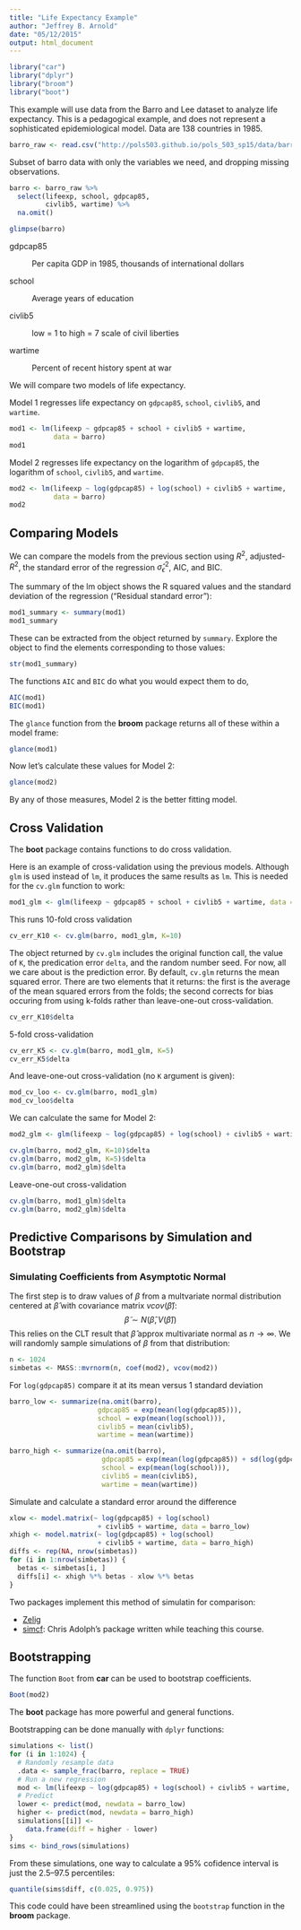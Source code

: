 ```yaml
---
title: "Life Expectancy Example"
author: "Jeffrey B. Arnold"
date: "05/12/2015"
output: html_document
---
```


```r
library("car")
library("dplyr")
library("broom")
library("boot")
```


This example will use data from the Barro and Lee dataset to analyze 
life expectancy. 
This is a pedagogical example, and does not represent a sophisticated epidemiological model.
Data are 138 countries in 1985.

```r
barro_raw <- read.csv("http://pols503.github.io/pols_503_sp15/data/barro.csv")
```

Subset of barro data with only the variables we need, and dropping missing observations.
```r
barro <- barro_raw %>%
  select(lifeexp, school, gdpcap85,
         civlib5, wartime) %>%
  na.omit()

glimpse(barro)
```

gdpcap85

:   Per capita GDP in 1985, thousands of international dollars

school

:   Average years of education

civlib5

:   low = 1 to high = 7 scale of civil liberties

wartime

:   Percent of recent history spent at war



We will compare two models of life expectancy.

Model 1 regresses life expectancy on `gdpcap85`, `school`, `civlib5`, and `wartime`.
```r
mod1 <- lm(lifeexp ~ gdpcap85 + school + civlib5 + wartime,
           data = barro)
mod1
```
Model 2 regresses life expectancy on the logarithm of `gdpcap85`, the logarithm of `school`, `civlib5`, and `wartime`.
```r
mod2 <- lm(lifeexp ~ log(gdpcap85) + log(school) + civlib5 + wartime,
           data = barro)
mod2
```

## Comparing Models

We can compare the models from the previous section using $R^2$, adjusted-$R^2$, the standard error of the regression $\hat\sigma^2_{\epsilon}$, AIC, and BIC. 

The summary of the lm object shows the R squared values and the standard deviation of the regression ("Residual standard error"):
```r
mod1_summary <- summary(mod1)
mod1_summary
```
These can be extracted from the object returned by `summary`.
Explore the object to find the elements corresponding to those values:
```r
str(mod1_summary)
```
The functions `AIC` and `BIC` do what you would expect them to do,
```r
AIC(mod1)
BIC(mod1)
```
The `glance` function from the **broom** package returns all of these within a model frame:
```r
glance(mod1)
```

Now let's calculate these values for Model 2:
```r
glance(mod2)
```

By any of those measures, Model 2 is the better fitting model.

## Cross Validation

The **boot** package contains functions to do cross validation. 

Here is an example of cross-validation using the previous models.
Although `glm` is used instead of `lm`, it produces the same results as `lm`.
This is needed for the `cv.glm` function to work:
```r
mod1_glm <- glm(lifeexp ~ gdpcap85 + school + civlib5 + wartime, data = barro)
```
This runs 10-fold cross validation
```r
cv_err_K10 <- cv.glm(barro, mod1_glm, K=10)
```

The object returned by `cv.glm` includes the original function call, the value of `K`, the predication error `delta`, and the random number seed.
For now, all we care about is the prediction error.
By default, `cv.glm` returns the mean squared error. There are two elements that it returns: the first is the average of the mean squared errors from the folds; the second corrects for bias occuring from using k-folds rather than leave-one-out cross-validation.
```r
cv_err_K10$delta
```
5-fold cross-validation
```r
cv_err_K5 <- cv.glm(barro, mod1_glm, K=5)
cv_err_K5$delta
```
And leave-one-out cross-validation (no `K` argument is given):
```r
mod_cv_loo <- cv.glm(barro, mod1_glm)
mod_cv_loo$delta
```

We can calculate the same for Model 2:
```r
mod2_glm <- glm(lifeexp ~ log(gdpcap85) + log(school) + civlib5 + wartime, data = barro)

cv.glm(barro, mod2_glm, K=10)$delta
cv.glm(barro, mod2_glm, K=5)$delta
cv.glm(barro, mod2_glm)$delta
```

Leave-one-out cross-validation
```r
cv.glm(barro, mod1_glm)$delta
cv.glm(barro, mod2_glm)$delta
```


## Predictive Comparisons by Simulation and Bootstrap

### Simulating Coefficients from Asymptotic Normal

The first step is to draw values of $\beta$ from a multvariate normal distribution centered at $\hat\beta$ with covariance matrix $vcov(\hat\beta)$:
$$
\tilde\beta \sim N(\hat\beta, V(\hat\beta))
$$
This relies on the CLT result that $\hat\beta$ approx multivariate normal as $n \to \infty$.
We will randomly sample simulations of $\beta$ from that distribution:
```r
n <- 1024
simbetas <- MASS::mvrnorm(n, coef(mod2), vcov(mod2))
```

For `log(gdpcap85)` compare it at its mean versus 1 standard deviation
```r
barro_low <- summarize(na.omit(barro),
                      gdpcap85 = exp(mean(log(gdpcap85))),
                      school = exp(mean(log(school))),
                      civlib5 = mean(civlib5),
                      wartime = mean(wartime))

barro_high <- summarize(na.omit(barro),
                       gdpcap85 = exp(mean(log(gdpcap85)) + sd(log(gdpcap85))),
                       school = exp(mean(log(school))),
                       civlib5 = mean(civlib5),
                       wartime = mean(wartime))
```

Simulate and calculate a standard error around the difference
```r
xlow <- model.matrix(~ log(gdpcap85) + log(school)
                      + civlib5 + wartime, data = barro_low)
xhigh <- model.matrix(~ log(gdpcap85) + log(school)
                      + civlib5 + wartime, data = barro_high)
diffs <- rep(NA, nrow(simbetas))
for (i in 1:nrow(simbetas)) {
  betas <- simbetas[i, ]
  diffs[i] <- xhigh %*% betas - xlow %*% betas
}

```

Two packages implement this method of simulatin for comparison:

- [Zelig](http://zeligproject.org/)
- [simcf](https://github.com/chrisadolph/tile-simcf): Chris Adolph's package written while teaching this course.

## Bootstrapping

The function `Boot` from **car** can be used to bootstrap coefficients.
```r
Boot(mod2)
```

The **boot** package has more powerful and general functions.

Bootstrapping can be done manually with `dplyr` functions:
```r
simulations <- list()
for (i in 1:1024) {
  # Randomly resample data
  .data <- sample_frac(barro, replace = TRUE)
  # Run a new regression
  mod <- lm(lifeexp ~ log(gdpcap85) + log(school) + civlib5 + wartime, data = .data)
  # Predict
  lower <- predict(mod, newdata = barro_low)
  higher <- predict(mod, newdata = barro_high)
  simulations[[i]] <-
    data.frame(diff = higher - lower)
}
sims <- bind_rows(simulations)

```
From these simulations, one way to calculate a 95% cofidence interval is just the 2.5--97.5 percentiles:
```r
quantile(sims$diff, c(0.025, 0.975))
```

This code could have been streamlined using the `bootstrap` function in the **broom** package.

